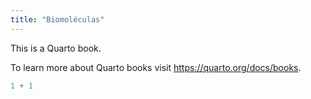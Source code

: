 ```yaml
---
title: "Biomoléculas"
---
```


This is a Quarto book.

To learn more about Quarto books visit <https://quarto.org/docs/books>.

```r
1 + 1
```
